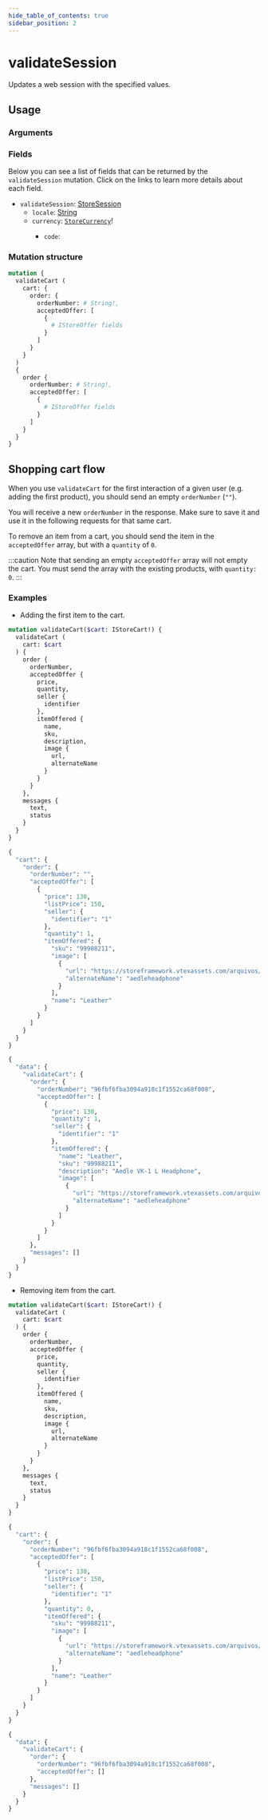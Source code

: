 ```yaml
---
hide_table_of_contents: true
sidebar_position: 2
---
```



# validateSession

Updates a web session with the specified values.

<div className="grid grid-cols-2 gap-20 pt-5">

<div>

## Usage

### Arguments

<PropsComponent
      name="session"
      type="<code>IStoreSession</code>!"
      description="Web session information."
      required="true"
    />

<PropsComponent
      name="search"
      type="String!"
      description="Search term."
      required="true"
    />

### Fields

Below you can see a list of fields that can be returned by the `validateSession` mutation. Click on the links to learn more details about each field.

<ul>
  <li><code>validateSession</code>: <a href="/reference/api/objects#storesession">StoreSession</a>
  <ul>
    <li><code>locale</code>: <a href="/reference/api/scalars#string">String</a></li>
    <li><code>currency</code>: <a href="/reference/api/objects#storecurrency"><code>StoreCurrency</code></a>!</li>
    <ul>
      <li><code>code</code>:
    </ul>
  </ul>
  </li>
</ul>

</div>
<div>

### Mutation structure

```graphql
mutation {
  validateCart (
    cart: {
      order: {
        orderNumber: # String!,
        acceptedOffer: [
          {
            # IStoreOffer fields
          }
        ]
      }
    }
  )
  {
    order {
      orderNumber: # String!,
      acceptedOffer: [
        {
          # IStoreOffer fields
        }
      ]
    }
  }
}
```

</div>
</div>

## Shopping cart flow

When you use `validateCart` for the first interaction of a given user (e.g. adding the first product), you should send an empty `orderNumber` (`""`).

You will receive a new `orderNumber` in the response. Make sure to save it and use it in the following requests for that same cart.

To remove an item from a cart, you should send the item in the `acceptedOffer` array, but with a `quantity` of `0`.

:::caution
Note that sending an empty `acceptedOffer` array will not empty the cart. You must send the array with the existing products, with `quantity: 0`.
:::

### Examples

- Adding the first item to the cart.

<Tabs>

<TabItem value="mutation" label="Mutation" default>

```graphql
mutation validateCart($cart: IStoreCart!) {
  validateCart (
    cart: $cart
  ) {
    order {
      orderNumber,
      acceptedOffer {
        price,
        quantity,
        seller {
          identifier
        },
        itemOffered {
          name,
          sku,
          description,
          image {
            url,
            alternateName
          }
        }
      }
    },
    messages {
      text,
      status
    }
  }
}
```

</TabItem>

<TabItem value="variables" label="Variables" default>

```graphql
{
  "cart": {
    "order": {
      "orderNumber": "",
      "acceptedOffer": [
        {
          "price": 130,
          "listPrice": 150,
          "seller": {
            "identifier": "1"
          },
          "quantity": 1,
          "itemOffered": {
            "sku": "99988211",
            "image": [
              {
                "url": "https://storeframework.vtexassets.com/arquivos/ids/190901/unsplash-headphone.jpg?v=637800115948430000",
                "alternateName": "aedleheadphone"
              }
            ],
            "name": "Leather"
          }
        }
      ]
    }
  }
}
```

</TabItem>

<TabItem value="response" label="Response" default>

```graphql
{
  "data": {
    "validateCart": {
      "order": {
        "orderNumber": "96fbf6fba3094a918c1f1552ca68f008",
        "acceptedOffer": [
          {
            "price": 130,
            "quantity": 1,
            "seller": {
              "identifier": "1"
            },
            "itemOffered": {
              "name": "Leather",
              "sku": "99988211",
              "description": "Aedle VK-1 L Headphone",
              "image": [
                {
                  "url": "https://storeframework.vtexassets.com/arquivos/ids/190901/unsplash-headphone.jpg?v=637800115948430000",
                  "alternateName": "aedleheadphone"
                }
              ]
            }
          }
        ]
      },
      "messages": []
    }
  }
}
```

</TabItem>

</Tabs>

- Removing item from the cart.

<Tabs>

<TabItem value="mutation2" label="Mutation" default>

```graphql
mutation validateCart($cart: IStoreCart!) {
  validateCart (
    cart: $cart
  ) {
    order {
      orderNumber,
      acceptedOffer {
        price,
        quantity,
        seller {
          identifier
        },
        itemOffered {
          name,
          sku,
          description,
          image {
            url,
            alternateName
          }
        }
      }
    },
    messages {
      text,
      status
    }
  }
}
```

</TabItem>

<TabItem value="variables2" label="Variables" default>

```graphql
{
  "cart": {
    "order": {
      "orderNumber": "96fbf6fba3094a918c1f1552ca68f008",
      "acceptedOffer": [
        {
          "price": 130,
          "listPrice": 150,
          "seller": {
            "identifier": "1"
          },
          "quantity": 0,
          "itemOffered": {
            "sku": "99988211",
            "image": [
              {
                "url": "https://storeframework.vtexassets.com/arquivos/ids/190901/unsplash-headphone.jpg?v=637800115948430000",
                "alternateName": "aedleheadphone"
              }
            ],
            "name": "Leather"
          }
        }
      ]
    }
  }
}
```

</TabItem>

<TabItem value="response2" label="Response" default>

```graphql
{
  "data": {
    "validateCart": {
      "order": {
        "orderNumber": "96fbf6fba3094a918c1f1552ca68f008",
        "acceptedOffer": []
      },
      "messages": []
    }
  }
}
```

</TabItem>

</Tabs>
